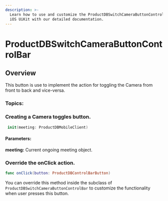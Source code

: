 ```yaml
---
description: >-
  Learn how to use and customize the ProductDBSwitchCameraButtonControlBar component in ProductDB's
  iOS UiKit with our detailed documentation.
---
```


# ProductDBSwitchCameraButtonControlBar
## Overview
This button is use to implement the action for toggling the Camera from front to back and vice-versa.


### Topics:

### Creating a Camera toggles button. 

```swift
 init(meeting: ProductDBMobileClient)
```
#### Parameters:
**meeting:** Current ongoing meeting object. 


### Override the onClick action. 
```swift
func onClick(button: ProductDBControlBarButton)
```
You can override this method inside the subclass of `ProductDBSwitchCameraButtonControlBar` to customize the functionality when user presses this button. 

<head>
  <title>iOS ProductDBCameraToggle</title>
</head>

